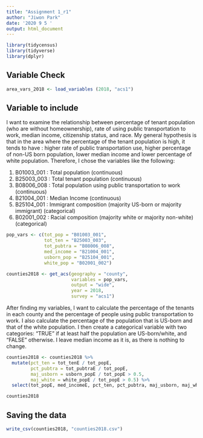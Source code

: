 ```yaml
---
title: "Assignment 1_r1"
author: "Jiwon Park"
date: '2020 9 5 '
output: html_document
---
```

```r
library(tidycensus)
library(tidyverse)
library(dplyr)
```

## Variable Check 

```r
area_vars_2018 <- load_variables (2018, "acs1")
```

## Variable to include

I want to examine the relationship between percentage of tenant population (who are without homeownership), rate of using public transportation to work, median income, citizenship status, and race. My general hypothesis is that in the area where the percentage of the tenant population is high, it tends to have : higher rate of public transportation use, higher percentage of non-US born population, lower median income and lower percentage of white population. Therefore, I chose the variables like the following:

1. B01003_001 : Total population (continuous)
2. B25003_003 : Total tenant population (continuous)
3. B08006_008 : Total population using public transportation to work (continuous)
4. B21004_001 : Median Income (continuous) 
5. B25104_001 : Immigrant composition (majority US-born or majority immigrant) (categorical)
6. B02001_002 : Racial composition (majority white or majority non-white) (categorical)

```r
pop_vars <- c(tot_pop = "B01003_001",
              tot_ten = "B25003_003", 
              tot_pubtra = "B08006_008",
              med_income = "B21004_001",
              usborn_pop = "B25104_001", 
              white_pop = "B02001_002")

counties2018 <- get_acs(geography = "county",
                        variables = pop_vars,
                        output = "wide",
                        year = 2018,
                        survey = "acs1")
```
After finding my variables, I want to calculate the percentage of the tenants in each county and the percentage of people using public transportation to work. I also calculate the percentage of the population that is US-born and that of the white population. I then create a categorical variable with two categories: "TRUE" if at least half the population are US-born/white, and "FALSE" otherwise. I leave median income as it is, as there is nothing to change.

```r
counties2018 <- counties2018 %>%
  mutate(pct_ten = tot_tenE / tot_popE,
         pct_pubtra = tot_pubtraE / tot_popE,
         maj_usborn = usborn_popE / tot_popE > 0.5,
         maj_white = white_popE / tot_popE > 0.5) %>% 
  select(tot_popE, med_incomeE, pct_ten, pct_pubtra, maj_usborn, maj_white)

counties2018
```

## Saving the data

```r
write_csv(counties2018, "counties2018.csv")
```

